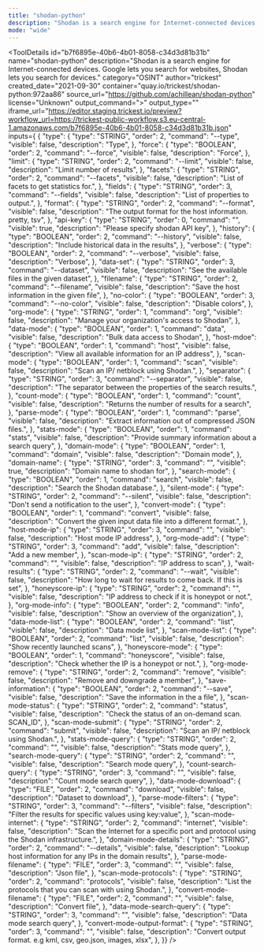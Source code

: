 ```yaml
---
title: "shodan-python"
description: "Shodan is a search engine for Internet-connected devices. Google lets you search for websites, Shodan lets you search for devices."
mode: "wide"
---
```



<ToolDetails
  id="b7f6895e-40b6-4b01-8058-c34d3d81b31b"
  name="shodan-python"
  description="Shodan is a search engine for Internet-connected devices. Google lets you search for websites, Shodan lets you search for devices."
  category="OSINT"
  author="trickest"
  created_date="2021-09-30"
  container="quay.io/trickest/shodan-python:972aa86"
  source_url="https://github.com/achillean/shodan-python"
  license="Unknown"
  output_command=">"
  output_type=""
  iframe_url="https://editor.staging.trickest.io/preview?workflow_url=https://trickest-public-workflow.s3.eu-central-1.amazonaws.com/b7f6895e-40b6-4b01-8058-c34d3d81b31b.json"
  inputs={ {
  "type": {
    "type": "STRING",
    "order": 2,
    "command": "--type",
    "visible": false,
    "description": "Type",
  },
  "force": {
    "type": "BOOLEAN",
    "order": 2,
    "command": "--force",
    "visible": false,
    "description": "Force",
  },
  "limit": {
    "type": "STRING",
    "order": 2,
    "command": "--limit",
    "visible": false,
    "description": "Limit number of results",
  },
  "facets": {
    "type": "STRING",
    "order": 2,
    "command": "--facets",
    "visible": false,
    "description": "List of facets to get statistics for.",
  },
  "fields": {
    "type": "STRING",
    "order": 3,
    "command": "--fields",
    "visible": false,
    "description": "List of properties to output.",
  },
  "format": {
    "type": "STRING",
    "order": 2,
    "command": "--format",
    "visible": false,
    "description": "The output format for the host information. pretty, tsv",
  },
  "api-key": {
    "type": "STRING",
    "order": 0,
    "command": "",
    "visible": true,
    "description": "Please specify shodan API key",
  },
  "history": {
    "type": "BOOLEAN",
    "order": 2,
    "command": "--history",
    "visible": false,
    "description": "Include historical data in the results",
  },
  "verbose": {
    "type": "BOOLEAN",
    "order": 2,
    "command": "--verbose",
    "visible": false,
    "description": "Verbose",
  },
  "data-set": {
    "type": "STRING",
    "order": 3,
    "command": "--dataset",
    "visible": false,
    "description": "See the available files in the given dataset",
  },
  "filename": {
    "type": "STRING",
    "order": 2,
    "command": "--filename",
    "visible": false,
    "description": "Save the host information in the given file",
  },
  "no-color": {
    "type": "BOOLEAN",
    "order": 3,
    "command": "--no-color",
    "visible": false,
    "description": "Disable colors",
  },
  "org-mode": {
    "type": "STRING",
    "order": 1,
    "command": "org",
    "visible": false,
    "description": "Manage your organization's access to Shodan",
  },
  "data-mode": {
    "type": "BOOLEAN",
    "order": 1,
    "command": "data",
    "visible": false,
    "description": "Bulk data access to Shodan",
  },
  "host-mdoe": {
    "type": "BOOLEAN",
    "order": 1,
    "command": "host",
    "visible": false,
    "description": "View all available information for an IP address",
  },
  "scan-mode": {
    "type": "BOOLEAN",
    "order": 1,
    "command": "scan",
    "visible": false,
    "description": "Scan an IP/ netblock using Shodan.",
  },
  "separator": {
    "type": "STRING",
    "order": 3,
    "command": "--separator",
    "visible": false,
    "description": "The separator between the properties of the search results.",
  },
  "count-mode": {
    "type": "BOOLEAN",
    "order": 1,
    "command": "count",
    "visible": false,
    "description": "Returns the number of results for a search",
  },
  "parse-mode": {
    "type": "BOOLEAN",
    "order": 1,
    "command": "parse",
    "visible": false,
    "description": "Extract information out of compressed JSON files.",
  },
  "stats-mode": {
    "type": "BOOLEAN",
    "order": 1,
    "command": "stats",
    "visible": false,
    "description": "Provide summary information about a search query",
  },
  "domain-mode": {
    "type": "BOOLEAN",
    "order": 1,
    "command": "domain",
    "visible": false,
    "description": "Domain mode",
  },
  "domain-name": {
    "type": "STRING",
    "order": 3,
    "command": "",
    "visible": true,
    "description": "Domain name to shodan for",
  },
  "search-mode": {
    "type": "BOOLEAN",
    "order": 1,
    "command": "search",
    "visible": false,
    "description": "Search the Shodan database.",
  },
  "silent-mode": {
    "type": "STRING",
    "order": 2,
    "command": "--silent",
    "visible": false,
    "description": "Don't send a notification to the user",
  },
  "convert-mode": {
    "type": "BOOLEAN",
    "order": 1,
    "command": "convert",
    "visible": false,
    "description": "Convert the given input data file into a different format.",
  },
  "host-mode-ip": {
    "type": "STRING",
    "order": 3,
    "command": "",
    "visible": false,
    "description": "Host mode IP address",
  },
  "org-mode-add": {
    "type": "STRING",
    "order": 3,
    "command": "add",
    "visible": false,
    "description": "Add a new member",
  },
  "scan-mode-ip": {
    "type": "STRING",
    "order": 2,
    "command": "",
    "visible": false,
    "description": "IP address to scan",
  },
  "wait-results": {
    "type": "STRING",
    "order": 2,
    "command": "--wait",
    "visible": false,
    "description": "How long to wait for results to come back. If this is set",
  },
  "honeyscore-ip": {
    "type": "STRING",
    "order": 2,
    "command": "",
    "visible": false,
    "description": "IP address to check if it is honeypot or not.",
  },
  "org-mode-info": {
    "type": "BOOLEAN",
    "order": 2,
    "command": "info",
    "visible": false,
    "description": "Show an overview of the organization",
  },
  "data-mode-list": {
    "type": "BOOLEAN",
    "order": 2,
    "command": "list",
    "visible": false,
    "description": "Data mode list",
  },
  "scan-mode-list": {
    "type": "BOOLEAN",
    "order": 2,
    "command": "list",
    "visible": false,
    "description": "Show recently launched scans",
  },
  "honeyscore-mode": {
    "type": "BOOLEAN",
    "order": 1,
    "command": "honeyscore",
    "visible": false,
    "description": "Check whether the IP is a honeypot or not.",
  },
  "org-mode-remove": {
    "type": "STRING",
    "order": 2,
    "command": "remove",
    "visible": false,
    "description": "Remove and downgrade a member",
  },
  "save-information": {
    "type": "BOOLEAN",
    "order": 2,
    "command": "--save",
    "visible": false,
    "description": "Save the information in the a file",
  },
  "scan-mode-status": {
    "type": "STRING",
    "order": 2,
    "command": "status",
    "visible": false,
    "description": "Check the status of an on-demand scan. SCAN_ID",
  },
  "scan-mode-submit": {
    "type": "STRING",
    "order": 2,
    "command": "submit",
    "visible": false,
    "description": "Scan an IP/ netblock using Shodan.",
  },
  "stats-mode-query": {
    "type": "STRING",
    "order": 2,
    "command": "",
    "visible": false,
    "description": "Stats mode query",
  },
  "search-mode-query": {
    "type": "STRING",
    "order": 2,
    "command": "",
    "visible": false,
    "description": "Search mode query",
  },
  "count-search-query": {
    "type": "STRING",
    "order": 3,
    "command": "",
    "visible": false,
    "description": "Count mode search query",
  },
  "data-mode-download": {
    "type": "FILE",
    "order": 2,
    "command": "download",
    "visible": false,
    "description": "Dataset to download",
  },
  "parse-mode-filters": {
    "type": "STRING",
    "order": 3,
    "command": "--filters",
    "visible": false,
    "description": "Filter the results for specific values using key:value",
  },
  "scan-mode-internet": {
    "type": "STRING",
    "order": 2,
    "command": "internet",
    "visible": false,
    "description": "Scan the Internet for a specific port and protocol using the Shodan   infrastructure.",
  },
  "domain-mode-details": {
    "type": "STRING",
    "order": 2,
    "command": "--details",
    "visible": false,
    "description": "Lookup host information for any IPs in the domain results",
  },
  "parse-mode-filename": {
    "type": "FILE",
    "order": 3,
    "command": "",
    "visible": false,
    "description": "Json file",
  },
  "scan-mode-protocols": {
    "type": "STRING",
    "order": 2,
    "command": "protocols",
    "visible": false,
    "description": "List the protocols that you can scan with using Shodan.",
  },
  "convert-mode-filename": {
    "type": "FILE",
    "order": 2,
    "command": "",
    "visible": false,
    "description": "Convert file",
  },
  "data-mode-search-query": {
    "type": "STRING",
    "order": 3,
    "command": "",
    "visible": false,
    "description": "Data mode search query",
  },
  "convert-mode-output-format": {
    "type": "STRING",
    "order": 3,
    "command": "",
    "visible": false,
    "description": "Convert output format. e.g  kml, csv, geo.json, images, xlsx",
  },
}}
/>